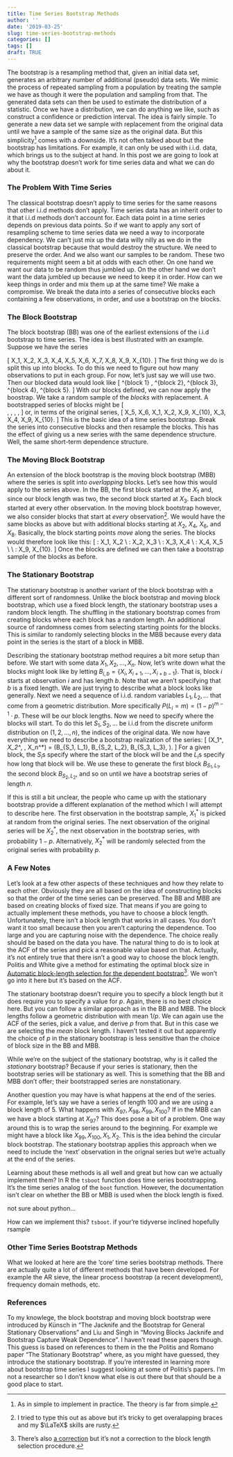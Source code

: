 ```yaml
---
title: Time Series Bootstrap Methods
author: ''
date: '2019-03-25'
slug: time-series-bootstrap-methods
categories: []
tags: []
draft: TRUE
---
```


The bootstrap is a resampling method that, given an initial data set, generates an arbitrary number of additional (pseudo) data sets. We mimic the process of repeated sampling from a population by treating the sample we have as though it were the population and sampling from that. The generated data sets can then be used to estimate the distribution of a statistic. Once we have a distribution, we can do anything we like, such as construct a confidence or prediction interval. The idea is fairly simple. To generate a new data set we sample with replacement from the original data until we have a sample of the same size as the original data. But this simplicity[^1] comes with a downside. It's not often talked about but the bootstrap has limitations. For example, it can only be used with i.i.d. data, which brings us to the subject at hand. In this post we are going to look at why the bootstrap doesn't work for time series data and what we can do about it.


### The Problem With Time Series

The classical bootstrap doesn't apply to time series for the same reasons that other i.i.d methods don't apply. Time series data has an inherit order to it that i.i.d methods don't account for. Each data point in a time series depends on previous data points. So if we want to apply any sort of resampling scheme to time series data we need a way to incorporate dependency. We can't just mix up the data willy nilly as we do in the classical bootstrap because that would destroy the structure. We need to preserve the order. And we also want our samples to be random. These two requirements might seem a bit at odds with each other. On one hand we want our data to be random thus jumbled up. On the other hand we don't want the data jumbled up because we need to keep it in order. How can we keep things in order and mix them up at the same time? We make a compromise. We break the data into a series of consecutive blocks each containing a few observations, in order, and use a bootstrap on the blocks.

### The Block Bootstrap

The block bootstrap (BB) was one of the earliest extensions of the i.i.d bootstrap to time series. The idea is best illustrated with an example. Suppose we have the series

\[
X_1, X_2, X_3, X_4, X_5, X_6, X_7, X_8, X_9, X_{10}.
\]
The first thing we do is split this up into blocks. To do this we need to figure out how many observations to put in each group. For now, let's just say we will use two. Then our blocked data would look like
\[
\overbrace{X_1, X_2}^{block 1} , \quad \overbrace{X_3, X_4}^{block 2}, \quad \overbrace{X_5, X_6}^{block 3}, \quad \overbrace{X_7, X_8}^{block 4}, \quad \overbrace{X_9, X_{10}}^{block 5}.
\]
With our blocks defined, we can now apply the boostrap. We take a random sample of the *blocks* with replacement. A bootstrapped series of blocks might be
\[\
\text{block 3}, \quad \text{block 1}, \quad \text{block 5}, \quad \text{block 2}, \quad \text{block 5}
\]
or, in terms of the original series,
\[
X_5, X_6, \quad X_1, X_2, \quad X_9, X_{10}, \quad X_3, X_4, \quad X_9, X_{10}.
\]
This is the basic idea of a time series bootstrap. Break the series into consecutive blocks and then resample the blocks. This has the effect of giving us a new series with the same dependence structure. Well, the same short-term dependence structure.


### The Moving Block Bootstrap

An extension of the block bootstrap is the moving block bootstrap (MBB) where the series is split into *overlapping* blocks. Let's see how this would apply to the series above. In the BB, the first block started at the $X_1$ and, since our block length was two, the second block started at $X_3$. Each block started at every other observation. In the moving block bootstrap however, we also consider blocks that start at *every* observation[^2]. We would have the same blocks as above but with additional blocks starting at $X_2$, $X_4$, $X_6$, and $X_8$. Basically, the block starting points *move* along the series. The blocks would therefore look like this:
\[
\text{block 1}: X_1, X_2 \\
\text{block 2}: X_2, X_3 \\
\text{block 3}: X_3, X_4 \\
\text{block 4}: X_4, X_5 \\
\vdots \\
\text{block 9}: X_9, X_{10}.
\]
Once the blocks are defined we can then take a bootstrap sample of the blocks as before.


### The Stationary Bootstrap

The stationary bootstrap is another variant of the block bootstrap with a different sort of randomness. Unlike the block bootstrap and moving block bootstrap, which use a fixed block length, the stationary bootstrap uses a random block length. The shuffling in the stationary bootstrap comes from creating blocks where each block has a random length. An additional source of randomness comes from selecting starting points for the blocks. This is similar to randomly selecting blocks in the MBB because every data point in the series is the start of a block in MBB. 

Describing the stationary bootstrap method requires a bit more setup than before. We start with some data $X_1, X_2, \ldots, X_n$. Now, let's write down what the blocks might look like by letting $B_{i,b} = \{X_i, X_{i+1}, \ldots, X_{i+b-1}\}$. That is, block $i$ starts at observation $i$ and has length $b$. Note that we aren't specifying that $b$ is a fixed length. We are just trying to describe what a block looks like generally. Next we need a sequence of i.i.d. random variables $L_1, L_2, \ldots$ that come from a geometric distribution. More specifically $P(L_i = m) = (1-p)^{m-1} \cdot p$. These will be our block lengths. Now we need to specify where the blocks will start. To do this let $S_1, S_2, \ldots$ be i.i.d from the discrete uniform distribution on $(1, 2, \ldots, n)$, the indices of the original data. We now have everything we need to describe a bootstrap realization of the series:
\[ (X_1^*, X_2^*, \ldots, X_n^*) = (B_{S_1, L_1}, B_{S_2, L_2}, B_{S_3, L_3}, \ldots). \]
For a given block, the $S_i$s specify where the start of the block will be and the $L_i$s specify how long that block will be. We use these to generate the first block $B_{S_1, L_1}$, the second block $B_{S_2, L_2}$, and so on until we have a bootstrap series of length $n$.

If this is still a bit unclear, the people who came up with the stationary bootstrap provide a different explanation of the method which I will attempt to describe here. The first observation in the bootstrap sample, $X_1^*$ is picked at random from the original series. The next observation of the original series will be $X_2^*$, the next observation in the bootstrap series, with probability $1-p$. Alternatively, $X_2^*$ will be randomly selected from the original series with probability $p$.


### A Few Notes

Let's look at a few other aspects of these techniques and how they relate to each other. Obviously they are all based on the idea of constructing blocks so that the order of the time series can be preserved. The BB and MBB are based on creating blocks of fixed size. That means if you are going to actually implement these methods, you have to choose a block length. Unfortunately, there isn't a block length that works in all cases. You don't want it too small because then you aren't capturing the dependence. Too large and you are capturing noise with the dependence. The choice really should be based on the data you have. The natural thing to do is to look at the ACF of the series and pick a reasonable value based on that. Actually, it's not entirely true that there isn't a good way to choose the block length. Politis and White give a method for estimating the optimal block size in [Automatic block-length selection for the dependent bootstrap](http://www.math.ucsd.edu/~politis/SBblock-revER.pdf)[^3]. We won't go into it here but it's based on the ACF.

The stationary bootstrap doesn't require you to specify a block length but it does require you to specify a value for $p$. Again, there is no best choice here. But you can follow a similar approach as in the BB and MBB. The block lengths follow a geometric distribution with mean $1/p$. We can again use the ACF of the series, pick a value, and derive $p$ from that. But in this case we are selecting the *mean* block length. I haven't tested it out but apparently the choice of $p$ in the stationary bootstrap is less sensitive than the choice of block size in the BB and MBB.

While we're on the subject of the stationary bootstrap, why is it called the *stationary* bootstrap? Because if your series is stationary, then the bootstrap series will be stationary as well. This is something that the BB and MBB don't offer; their bootstrapped series are nonstationary.

Another question you may have is what happens at the end of the series. For example, let's say we have a series of length 100 and we are using a block length of 5. What happens with $X_{97}, X_{98}, X_{99}, X_{100}$? If in the MBB can we have a block starting at $X_{97}$? This does pose a bit of a problem. One way around this is to wrap the series around to the beginning. For example we might have a block like $X_{99}, X_{100}, X_{1}, X_{2}$. This is the idea behind the circular block bootstrap. The stationary bootstrap applies this approach when we need to include the 'next' observation in the orignal series but we're actually at the end of the series.


Learning about these methods is all well and great but how can we actually implement them? In R the `tsboot` function does time series bootstrapping. It's the time series analog of the `boot` function. However, the documentation isn't clear on whether the BB or MBB is used when the block length is fixed.

not sure about python...

How can we implement this? `tsboot`. if your're tidyverse inclined hopefully rsample


### Other Time Series Bootstrap Methods

What we looked at here are the 'core' time series bootstrap methods. There are actually quite a lot of different methods that have been developed. For example the AR sieve, the linear process bootstrap (a recent development), frequency domain methods, etc.


### References

To my knowlege, the block bootstrap and moving block bootstrap were introduced by K&uuml;nsch in "The Jacknife and the Bootstrap for General Stationary Observations" and Liu and Singh in "Moving Blocks Jacknife and Bootstrap Capture Weak Dependence". I haven't read these papers though. This guess is based on references to them in the the Politis and Romano paper "The Stationary Bootstrap" where, as you might have guessed, they introduce the stationary bootstrap. If you're interested in learning more about bootstrap time series I suggest looking at some of Politis's papers. I'm not a researcher so I don't know what else is out there but that should be a good place to start. 









[^1]: As in simple to implement in practice. The theory is far from simple.
[^2]: I tried to type this out as above but it's tricky to get overalapping braces and my $\LaTeX$ skills are rusty.
[^3]: There's also [a correction](http://www.math.ucsd.edu/~politis/PAPER/SBblockCORRECTION.pdf) but it's not a correction to the block length selection procedure.
